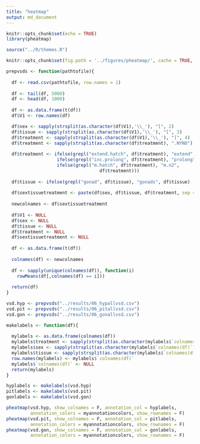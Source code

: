 ```yaml
---
title: "heatmap"
output: md_document
---
```


```r
knitr::opts_chunk$set(echo = TRUE)
library(pheatmap)

source("../R/themes.R")

knitr::opts_chunk$set(fig.path = '../figures/pheatmap/', cache = TRUE,  message=F, comment=FALSE, warning=FALSE)
```


```r
prepvsds <- function(pathtofile){
  
  df <- read.csv(pathtofile, row.names = 1)
  
  df <- tail(df, 5000)
  df <- head(df, 1000)
  
  df <- as.data.frame(t(df))
  df$V1 <- row.names(df)

  df$sex <- sapply(strsplit(as.character(df$V1),'\\_'), "[", 2)
  df$tissue <- sapply(strsplit(as.character(df$V1),'\\_'), "[", 3)
  df$treatment <- sapply(strsplit(as.character(df$V1),'\\_'), "[", 4)
  df$treatment <- sapply(strsplit(as.character(df$treatment), ".NYNO"), "[", 1)
  
  df$treatment <- ifelse(grepl("extend.hatch", df$treatment), "extend",
                   ifelse(grepl("inc.prolong", df$treatment), "prolong",
                   ifelse(grepl("m.hatch", df$treatment), "m.n2",
                                   df$treatment)))
  
  df$tissue <- ifelse(grepl("gonad", df$tissue), "gonads", df$tissue)
  
  df$sextissuetreatment <- paste(df$sex, df$tissue, df$treatment, sep = "_")
  
  newcolnames <- df$sextissuetreatment
  
  df$V1 <- NULL
  df$sex <- NULL
  df$tissue <- NULL
  df$treatment <- NULL 
  df$sextissuetreatment <- NULL
  
  df <- as.data.frame(t(df))
  
  colnames(df) <- newcolnames
  
  df <- sapply(unique(colnames(df)), function(i)
    rowMeans(df[,colnames(df) == i]))
  
  return(df)
}

vsd.hyp <- prepvsds("../results/06_hypallvsd.csv")
vsd.pit <- prepvsds("../results/06_pitallvsd.csv")
vsd.gon <- prepvsds("../results/06_gonallvsd.csv")

makelabels <- function(df){
  
  mylabels <- as.data.frame(colnames(df))
  mylabels$treatment <- sapply(strsplit(as.character(mylabels$`colnames(df)`),'\\_'), "[", 3)
  mylabels$sex <- sapply(strsplit(as.character(mylabels$`colnames(df)`),'\\_'), "[", 1)
  mylabels$tissue <- sapply(strsplit(as.character(mylabels$`colnames(df)`),'\\_'), "[", 2)
  row.names(mylabels) <- mylabels$`colnames(df)`
  mylabels$`colnames(df)` <- NULL
  return(mylabels)
}

hyplabels <- makelabels(vsd.hyp)
pitlabels <- makelabels(vsd.pit)
gonlabels <- makelabels(vsd.gon)

pheatmap(vsd.hyp, show_colnames = F, annotation_col = hyplabels, 
         annotation_colors = myannotationcolors, show_rownames = F)
pheatmap(vsd.pit, show_colnames = F, annotation_col = pitlabels, 
         annotation_colors = myannotationcolors, show_rownames = F)
pheatmap(vsd.gon, show_colnames = F, annotation_col = gonlabels, 
         annotation_colors = myannotationcolors, show_rownames = F)
```





